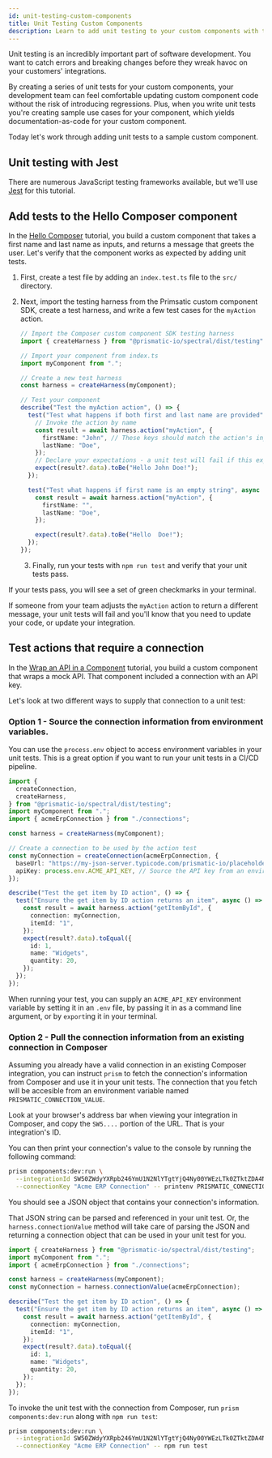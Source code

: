 ```yaml
---
id: unit-testing-custom-components
title: Unit Testing Custom Components
description: Learn to add unit testing to your custom components with the Jest JavaScript testing framework
---
```



Unit testing is an incredibly important part of software development.
You want to catch errors and breaking changes before they wreak havoc on your customers' integrations.

By creating a series of unit tests for your custom components, your development team can feel comfortable updating custom component code without the risk of introducing regressions.
Plus, when you write unit tests you're creating sample use cases for your component, which yields documentation-as-code for your custom component.

Today let's work through adding unit tests to a sample custom component.

## Unit testing with Jest

There are numerous JavaScript testing frameworks available, but we'll use [Jest](https://jestjs.io/) for this tutorial.

## Add tests to the Hello Composer component

In the [Hello Composer](getting-started/first-custom-component/hello-prismatic.mdx) tutorial, you build a custom component that takes a first name and last name as inputs, and returns a message that greets the user.
Let's verify that the component works as expected by adding unit tests.

1. First, create a test file by adding an `index.test.ts` file to the `src/` directory.
2. Next, import the testing harness from the Primsatic custom component SDK, create a test harness, and write a few test cases for the `myAction` action.

   ```ts title="index.test.ts"
   // Import the Composer custom component SDK testing harness
   import { createHarness } from "@prismatic-io/spectral/dist/testing";

   // Import your component from index.ts
   import myComponent from ".";

   // Create a new test harness
   const harness = createHarness(myComponent);

   // Test your component
   describe("Test the myAction action", () => {
     test("Test what happens if both first and last name are provided", async () => {
       // Invoke the action by name
       const result = await harness.action("myAction", {
         firstName: "John", // These keys should match the action's input keys
         lastName: "Doe",
       });
       // Declare your expectations - a unit test will fail if this expectation is not met
       expect(result?.data).toBe("Hello John Doe!");
     });

     test("Test what happens if first name is an empty string", async () => {
       const result = await harness.action("myAction", {
         firstName: "",
         lastName: "Doe",
       });

       expect(result?.data).toBe("Hello  Doe!");
     });
   });
   ```

   3. Finally, run your tests with `npm run test` and verify that your unit tests pass.

If your tests pass, you will see a set of green checkmarks in your terminal.

<Screenshot
  filename="quickstarts/unit-testing-custom-components/hello-prismatic-success.png"
  alt="Screenshot of successful unit tests"
  maxWidth="450px"
/>

If someone from your team adjusts the `myAction` action to return a different message, your unit tests will fail and you'll know that you need to update your code, or update your integration.

<Screenshot
  filename="quickstarts/unit-testing-custom-components/hello-prismatic-failure.png"
  alt="Screenshot of failed unit tests"
  maxWidth="450px"
/>

## Test actions that require a connection

In the [Wrap an API in a Component](quickstarts/wrapping-an-api-in-a-component.mdx) tutorial, you build a custom component that wraps a mock API.
That component included a connection with an API key.

Let's look at two different ways to supply that connection to a unit test:

### Option 1 - Source the connection information from environment variables.

You can use the `process.env` object to access environment variables in your unit tests.
This is a great option if you want to run your unit tests in a CI/CD pipeline.

```ts title="index.test.ts"
import {
  createConnection,
  createHarness,
} from "@prismatic-io/spectral/dist/testing";
import myComponent from ".";
import { acmeErpConnection } from "./connections";

const harness = createHarness(myComponent);

// Create a connection to be used by the action test
const myConnection = createConnection(acmeErpConnection, {
  baseUrl: "https://my-json-server.typicode.com/prismatic-io/placeholder-data",
  apiKey: process.env.ACME_API_KEY, // Source the API key from an environment variable
});

describe("Test the get item by ID action", () => {
  test("Ensure the get item by ID action returns an item", async () => {
    const result = await harness.action("getItemById", {
      connection: myConnection,
      itemId: "1",
    });
    expect(result?.data).toEqual({
      id: 1,
      name: "Widgets",
      quantity: 20,
    });
  });
});
```

When running your test, you can supply an `ACME_API_KEY` environment variable by setting it in an `.env` file, by passing it in as a command line argument, or by `export`ing it in your terminal.

<Screenshot
  filename="quickstarts/unit-testing-custom-components/test-with-env-variable.png"
  alt="Screenshot of unit test with environment variable"
  maxWidth="450px"
/>

### Option 2 - Pull the connection information from an existing connection in Composer

Assuming you already have a valid connection in an existing Composer integration, you can instruct `prism` to fetch the connection's information from Composer and use it in your unit tests.
The connection that you fetch will be accesible from an environment variable named `PRISMATIC_CONNECTION_VALUE`.

Look at your browser's address bar when viewing your integration in Composer, and copy the `SW5....` portion of the URL.
That is your integration's ID.

<Screenshot
  filename="quickstarts/unit-testing-custom-components/import-existing-connection.png"
  alt="Import an existing connection from Composer"
  maxWidth="800px"
/>

You can then print your connection's value to the console by running the following command:

```bash
prism components:dev:run \
  --integrationId SW50ZWdyYXRpb246YmU1N2NlYTgtYjQ4Ny00YWEzLTk0ZTktZDA4NmJiNmM2Yzdi \
  --connectionKey "Acme ERP Connection" -- printenv PRISMATIC_CONNECTION_VALUE | jq
```

You should see a JSON object that contains your connection's information.

<Screenshot
  filename="quickstarts/unit-testing-custom-components/print-connection-with-jq.png"
  alt="Import an existing connection from Composer"
  maxWidth="600px"
/>

That JSON string can be parsed and referenced in your unit test.
Or, the `harness.connectionValue` method will take care of parsing the JSON and returning a connection object that can be used in your unit test for you.

```ts title="index.test.ts with connection from Composer" {6}
import { createHarness } from "@prismatic-io/spectral/dist/testing";
import myComponent from ".";
import { acmeErpConnection } from "./connections";

const harness = createHarness(myComponent);
const myConnection = harness.connectionValue(acmeErpConnection);

describe("Test the get item by ID action", () => {
  test("Ensure the get item by ID action returns an item", async () => {
    const result = await harness.action("getItemById", {
      connection: myConnection,
      itemId: "1",
    });
    expect(result?.data).toEqual({
      id: 1,
      name: "Widgets",
      quantity: 20,
    });
  });
});
```

To invoke the unit test with the connection from Composer, run `prism components:dev:run` along with `npm run test`:

```bash
prism components:dev:run \
  --integrationId SW50ZWdyYXRpb246YmU1N2NlYTgtYjQ4Ny00YWEzLTk0ZTktZDA4NmJiNmM2Yzdi \
  --connectionKey "Acme ERP Connection" -- npm run test
```

<Screenshot
  filename="quickstarts/unit-testing-custom-components/test-with-prism.png"
  alt="Test with connection from Composer"
  maxWidth="550px"
/>
